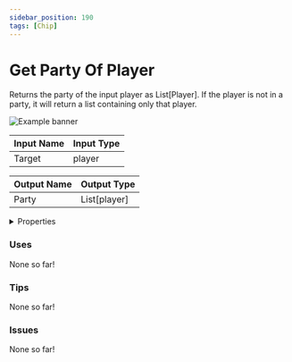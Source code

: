 ```yaml
---
sidebar_position: 190
tags: [Chip]
---
```


# Get Party Of Player

Returns the party of the input player as List[Player]. If the player is not in a party, it will return a list containing only that player.



![Example banner](./assets/dcbd4d6a-8f42-48ef-ad66-e1f245228d84.svg)

| Input Name | Input Type |
|-----------|-----------|
| Target | player |

| Output Name | Output Type |
|-----------|-----------|
| Party | List[player] |


<details>
  <summary>Properties</summary>
  <div>
    <div>
    <table>
      <thead>
        <tr>
          <th>Is beta required?</th>
          <th>❌</th>
        </tr>
        <tr>
          <th>Is this chip a trolling risk?</th>
          <th>❌</th>
        </tr>
        <tr>
          <th>Chip UUID</th>
          <th>dcbd4d6a-8f42-48ef-ad66-e1f245228d84</th>
        </tr>
      </thead>
    </table>
    </div>
  </div>
</details>

### Uses

None so far!

### Tips

None so far!

### Issues

None so far!
